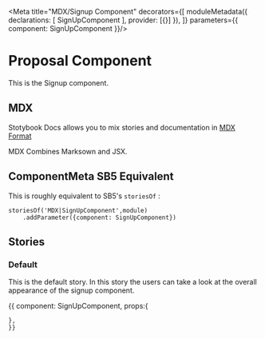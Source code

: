 
<Meta title="MDX/Signup Component" decorators={[
    moduleMetadata({
        declarations: [
            SignUpComponent
        ],
        provider: [{}]
    }),
]} parameters={{
    component: SignUpComponent
}}/>

# Proposal Component 

This is the Signup component.

## MDX

Stotybook Docs allows you to mix stories and documentation in 
[MDX Format](https://mdxjs.com/)

MDX Combines Marksown and JSX.

## ComponentMeta SB5 Equivalent

This is roughly equivalent to SB5's `storiesOf` :

```
storiesOf('MDX|SignUpComponent',module)
    .addParameter({component: SignUpComponent})

```

## Stories

### Default

This is the default story. In this story the users can take a look at the overall
appearance of the signup component.

<Preview>
  <Story name="Default">{{
    component: SignUpComponent,
    props:{
      
    },
    }}    
  </Story>
</Preview> 